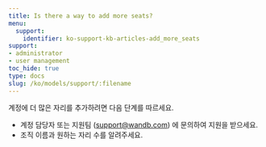 ```yaml
---
title: Is there a way to add more seats?
menu:
  support:
    identifier: ko-support-kb-articles-add_more_seats
support:
- administrator
- user management
toc_hide: true
type: docs
slug: /ko/models/support/:filename
---
```


계정에 더 많은 자리를 추가하려면 다음 단계를 따르세요.

- 계정 담당자 또는 지원팀 (support@wandb.com) 에 문의하여 지원을 받으세요.
- 조직 이름과 원하는 자리 수를 알려주세요.
